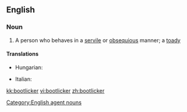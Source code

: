 ==English==

===Noun===
{{en-noun}}

# A person who behaves in a [[servile]] or [[obsequious]] manner; a [[toady]]

====Translations====
{{trans-top|bootlick}}
* Hungarian: {{t-|hu|talpnyaló}}
{{trans-mid}}
* Italian: {{t+|it|ruffiano|m}}
{{trans-bottom}}

[[Category:English agent nouns]]

[[kk:bootlicker]]
[[vi:bootlicker]]
[[zh:bootlicker]]